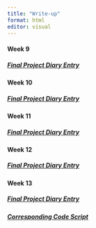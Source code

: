 ```yaml
---
title: "Write-up"
format: html
editor: visual
---
```


#### Week 9

##### [Final Project Diary Entry](https://github.com/yuhakim/Code-alongs-and-Challenges/blob/main/Week%209%20Diary%20Entry.pdf)

#### Week 10

##### [Final Project Diary Entry](https://github.com/yuhakim/Code-alongs-and-Challenges/blob/main/Week%2010%20Diary%20Entry.pdf)

#### Week 11

##### [Final Project Diary Entry](https://github.com/yuhakim/Code-alongs-and-Challenges/blob/main/Week%2011%20Diary%20Entry.pdf)

#### Week 12

##### [Final Project Diary Entry](https://github.com/yuhakim/Code-alongs-and-Challenges/blob/main/Week%2012%20Diary%20Entry.pdf)

#### Week 13

##### [Final Project Diary Entry](https://github.com/yuhakim/Code-alongs-and-Challenges/blob/main/Week%2013%20Diary%20Entry.pdf)

##### [Corresponding Code Script](https://github.com/yuhakim/Code-alongs-and-Challenges/blob/main/Code%20Script.R)
